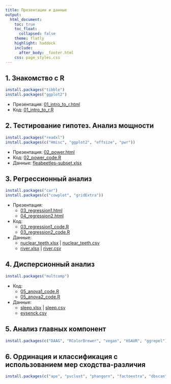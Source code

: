 ```yaml
---
title: Презентации и данные
output:
  html_document:
    toc: true
    toc_float:
      collapsed: false
    theme: flatly
    highlight: haddock
    include:
      after_body: _footer.html
    css: page_styles.css
---
```


## 1. Знакомство с R

```r
install.packages("tibble")
install.packages("ggplot2")
```
- Презентация: [01_intro_to_r.html](01_intro_to_r.html)
-   Код: [01_intro_to_r.R](01_intro_to_r.R)
<!-- -   Дополнительные упражнения: [01_intro_to_r_exercises.R](01_intro_to_r_exercises.R) -->

## 2. Тестирование гипотез. Анализ мощности

```r
install.packages("readxl")
install.packages(c("Hmisc", "ggplot2", "effsize", "pwr"))
```

- Презентация: [02_power.html](02_power.html)
- Код: [02_power_code.R](02_power_code.R)
- Данные: [fleabeetles-subset.xlsx](data/fleabeetles-subset.xlsx)

## 3. Регрессионный анализ

```r
install.packages("car")
install.packages(c("cowplot", "gridExtra"))
```

- Презентация: 
    - [03_regression1.html](03_regression1.html)
    - [04_regression2.html](04_regression2.html)
- Код: 
    - [03_regression1_code.R](03_regression1_code.R)
    - [03_regression2_code.R](04_regression2_code.R)

- Данные:
    - [nuclear_teeth.xlsx](data/nuclear_teeth.xlsx) | [nuclear_teeth.csv](data/nuclear_teeth.csv)
    - [river.xlsx](data/river.xlsx) | [river.csv](data/river.csv)

<!-- ## 4. Регрессионный анализ, ч.2 -->
<!-- ```{r eval=FALSE} -->
<!-- install.packages("gridExtra") -->
<!-- ``` -->

<!-- - Презентация: [04_regression2.html](04_regression2.html) -->
<!-- - Код: [04_regression2_code.R](04_regression2_code.R) -->
<!-- - Данные: [river.xlsx](data/river.xlsx) | [river.csv](data/river.csv) -->

## 4. Дисперсионный анализ

```r
install.packages("multcomp")
```

<!-- - Презентация: [05_anova1.html](05_anova1.html) -->
- Код: 
    - [05_anova1_code.R](05_anova1_code.R)
    - [05_anova2_code.R](06_anova2_code.R)
- Данные: 
    - [sleep.xlsx](data/sleep.xlsx) | [sleep.csv](data/sleep.csv)
    - [eysenck.csv](data/eysenck.csv)



<!-- ## 5. Дисперсионный анализ, ч.2 -->

<!-- - Презентация: [06_anova2.html](06_anova2.html) -->
<!-- - Код: [06_anova2_code.R](06_anova2_code.R) -->
<!-- - Данные: [eysenck.csv](data/eysenck.csv) -->

## 5. Анализ главных компонент

```r
install.packages(c("DAAG", "RColorBrewer", "vegan", "HSAUR", "ggrepel"))
```

<!-- - Презентация: [07_pca.html](07_pca.html) -->
<!-- - Код: [07_pca_code.R](07_pca_code.R) -->

<!-- ## 8. Дискриминантный анализ -->

<!-- ```{r eval=FALSE} -->
<!-- install.packages("adegenet") -->
<!-- ``` -->

<!-- - Презентация: [08_da.html](08_da.html) -->
<!-- - Код: -->
<!--   + [код R](08_da_code.R) -->
<!--   + [LDA_helper_functions.R](LDA_helper_functions.R) -->

## 6. Ординация и классификация с использованием мер сходства-различия

```r
install.packages(c("ape", "pvclust", "phangorn", "factoextra", "dbscan", "dplyr"))
```

<!-- - Презентация: [09_dist.html](09_dist.html) -->
<!-- - Код: [09_dist_code.R](09_dist_code.R) -->

<!-- ## 9. Литературное программирование  -->

<!-- - [Файл с примером отчёта](R_calc_Abalone.zip) -->
<!-- - [Файл с проектом из лекции](R_my_first_project.zip) -->
